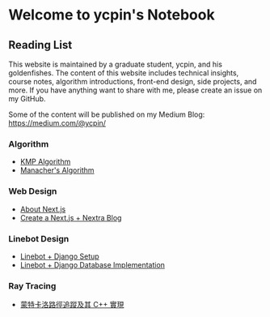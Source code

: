Welcome to ycpin's Notebook
===
 

Reading List
---

This website is maintained by a graduate student, ycpin, and his goldenfishes. The content of this website includes technical insights, course notes, algorithm introductions, front-end design, side projects, and more. If you have anything want to share with me, please create an issue on my GitHub.

Some of the content will be published on my Medium Blog: https://medium.com/@ycpin/

<Steps>

### Algorithm

- [KMP Algorithm](Algorithm/kmp.mdx)
- [Manacher's Algorithm](Algorithm/manacher.mdx)

### Web Design

- [About Next.js](Web-Design/about_nextjs.mdx)
- [Create a Next.js + Nextra Blog](Web-Design/nextjs_nextra.mdx)

### Linebot Design

- [Linebot + Django Setup](Linebot/linebot_django_setup.mdx)
- [Linebot + Django Database Implementation](Linebot/linebot_django_database.mdx)

### Ray Tracing

- [蒙特卡洛路徑追蹤及其 C++ 實現](Ray-Tracing/beginning.mdx)

</Steps>
